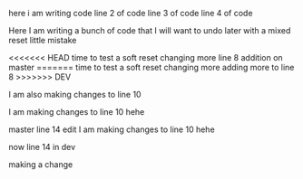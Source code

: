 here i am writing code 
line 2 of code
line 3 of code
line 4 of code

Here I am writing a bunch of code that I will want to undo later with a mixed reset little mistake

<<<<<<< HEAD
time to test a soft reset changing more line 8 addition on master
=======
time to test a soft reset changing more adding more to line 8
>>>>>>> DEV

I am also making changes to line 10

I am making changes to line 10 hehe

master line 14 edit
I am making changes to line 10 hehe



now line 14 in dev


making a change